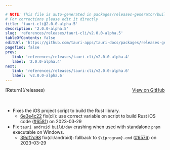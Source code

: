 ```yaml
---

# NOTE: This file is auto-generated in packages/releases-generator/build.ts
# For corrections please edit it directly
title: 'tauri-cli@2.0.0-alpha.5'
description: '2.0.0-alpha.5'
slug: 'references/releases/tauri-cli/v2.0.0-alpha.5'
tableOfContents: false
editUrl: 'https://github.com/tauri-apps/tauri-docs/packages/releases-generator/build.ts'
pagefind: false
prev:
   link: 'references/releases/tauri-cli/v2.0.0-alpha.4'
   label: '2.0.0-alpha.4'
next:
   link: 'references/releases/tauri-cli/v2.0.0-alpha.6'
   label: 'v2.0.0-alpha.6'
---
```


<div style="margin-bottom:3rem; display: flex; justify-content: space-between; align-items: center"><span>[Return](/releases)</span><span><a href="https://github.com/tauri-apps/tauri/releases/tag/tauri-cli-v2.0.0-alpha.5">View on GitHub</a></span></div>

- Fixes the iOS project script to build the Rust library.
  - [6e3e4c22](https://www.github.com/tauri-apps/tauri/commit/6e3e4c22be51500bec7856d90dcb2e40ef7fe1b4) fix(cli): use correct variable on script to build Rust iOS code ([#6581](https://www.github.com/tauri-apps/tauri/pull/6581)) on 2023-03-29
- Fix `tauri android build/dev` crashing when used with standalone `pnpm` executable on Windows.
  - [39df2c98](https://www.github.com/tauri-apps/tauri/commit/39df2c982e5e2ee8617b40f829a2f2e4abfce412) fix(cli/android): fallback to `$\{program}.cmd` ([#6576](https://www.github.com/tauri-apps/tauri/pull/6576)) on 2023-03-29

